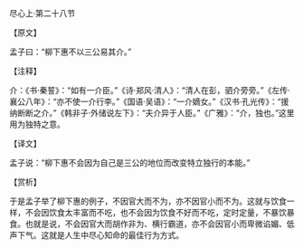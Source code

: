 

尽心上·第二十八节

【原文】

孟子曰：“柳下惠不以三公易其介。”

【注释】

介：《书·秦誓》：“如有一介臣。”《诗·郑风·清人》：“清人在彭，驷介旁旁。”《左传·襄公八年》：“亦不使一介行李。”《国语·吴语》：“一介嫡女。”《汉书·孔光传》：“援纳断断之介。”《韩非子·外储说左下》：“夫介异于人臣。”《广雅》：“介，独也。”这里用为独特之意。

【译文】

孟子说：“柳下惠不会因为自己是三公的地位而改变特立独行的本能。”

【赏析】

于是孟子举了柳下惠的例子，不因官大而不为，亦不因官小而不为。这就与饮食一样，不会因饮食太丰富而不吃，也不会因为饮食不好而不吃，定时定量，不暴饮暴食。也就是说，不会因官大而胡作非为、横行霸道，亦不会因官小而卑微谄媚、低声下气。这就是人生中尽心知命的最佳行为方式。


